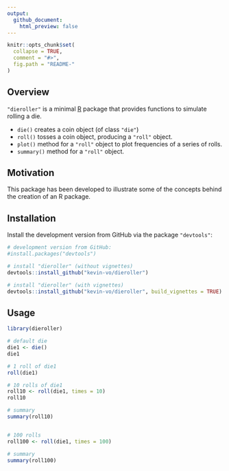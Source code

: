 ```yaml
---
output:
  github_document:
    html_preview: false
---
```


<!-- README.md is generated from README.Rmd. Please edit that file -->

```r
knitr::opts_chunk$set(
  collapse = TRUE,
  comment = "#>",
  fig.path = "README-"
)
```


## Overview

`"dieroller"` is a minimal [R](http://www.r-project.org/) package 
that provides functions to simulate rolling a die.

* `die()` creates a coin object (of class `"die"`)
* `roll()` tosses a coin object, producing a `"roll"` object.
* `plot()` method for a `"roll"` object to plot frequencies of a series of rolls.
* `summary()` method for a `"roll"` object.


## Motivation

This package has been developed to illustrate some of the concepts
behind the creation of an R package.


## Installation

Install the development version from GitHub via the package `"devtools"`:

```r
# development version from GitHub:
#install.packages("devtools") 

# install "dieroller" (without vignettes)
devtools::install_github("kevin-vo/dieroller")

# install "dieroller" (with vignettes)
devtools::install_github("kevin-vo/dieroller", build_vignettes = TRUE)
```


## Usage

```r
library(dieroller)

# default die
die1 <- die()
die1

# 1 roll of die1
roll(die1)

# 10 rolls of die1
roll10 <- roll(die1, times = 10)
roll10

# summary
summary(roll10)


# 100 rolls
roll100 <- roll(die1, times = 100)

# summary
summary(roll100)
```
